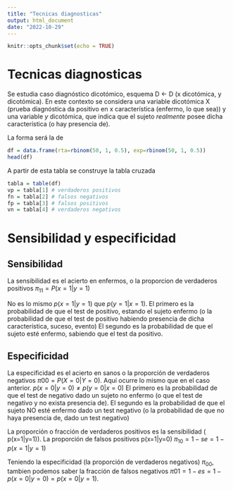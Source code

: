 ```yaml
---
title: "Tecnicas diagnosticas"
output: html_document
date: "2022-10-29"
---
```


```r
knitr::opts_chunk$set(echo = TRUE)
```

# Tecnicas diagnosticas

Se estudia caso diagnóstico dicotómico, esquema D <- D (x dicotómica, y dicotómica).
En este contexto se considera una variable dicotómica X (prueba diagnóstica da positivo en x característica (enfermo, lo que sea)) y una variable $y$ dicotómica, que indica que el sujeto *realmente* posee dicha característica (o hay presencia de).

La forma será la de 

```r
df = data.frame(rta=rbinom(50, 1, 0.5), exp=rbinom(50, 1, 0.5))
head(df)
```

A partir de esta tabla se construye la tabla cruzada

```r
tabla = table(df)
vp = tabla[1] # verdaderos positivos
fn = tabla[2] # falsos negativos
fp = tabla[3] # falsos positivos
vn = tabla[4] # verdaderos negativos
```

# Sensibilidad y especificidad

## Sensibilidad

La sensibilidad es el acierto en enfermos, o la proporcion de verdaderos positivos $\pi_{11} = P(x = 1 | y = 1)$

No es lo mismo $p(x=1 | y=1)$ que $p(y=1 | x=1)$. 
El primero es la probabilidad de que el test de positivo, estando el sujeto enfermo (o la probabilidad de que el test de positivo habiendo presencia de dicha característica, suceso, evento)
El segundo es la probabilidad de que el sujeto esté enfermo, sabiendo que el test da positivo. 

## Especificidad

La especificidad es el acierto en sanos o la proporción de verdaderos negativos $\pi{00} = P(X = 0 | Y = 0)$. 
Aquí ocurre lo mismo que en el caso anterior.
$p(x=0|y=0) \neq p(y=0 | x=0)$
El primero es la probabilidad de que el test de negativo dado un sujeto no enfermo (o que el test de negativo y no exista presencia de).
El segundo es la probabilidad de que el sujeto NO esté enfermo dado un test negativo (o la probabilidad de que no haya presencia de, dado un test negativo) 

La proporción o fracción de verdaderos positivos es la sensibilidad ( p(x=1|y=1)). La proporción de falsos positivos p(x=1|y=0) $\pi_{10} = 1 - se = 1 - p(x=1|y=1)$ 

Teniendo la especificidad (la proporción de verdaderos negativos) $\pi_{00}$, tambien podemos saber la fracción de falsos negativos $\pi{01} = 1 - es = 1 - p(x=0 | y=0) = p(x=0 | y=1)$.